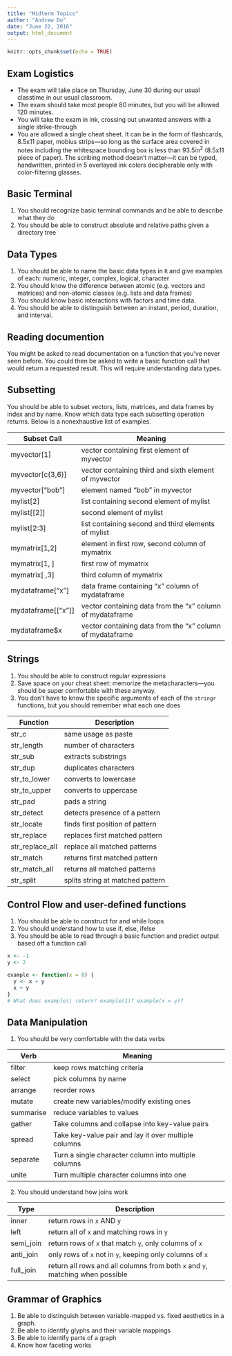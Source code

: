 ---
title: "Midterm Topics"
author: "Andrew Do"
date: "June 22, 2016"
output: html_document
---

```{r setup, include=FALSE}
knitr::opts_chunk$set(echo = TRUE)
```

## Exam Logistics

* The exam will take place on Thursday, June 30 during our usual classtime in our usual classroom.
* The exam should take most people 80 minutes, but you will be allowed 120 minutes.
* You will take the exam in ink, crossing out unwanted answers with a single strike-through
* You are allowed a single cheat sheet.  It can be in the form of flashcards, 8.5x11 paper, mobius strips---so long as the surface area covered in notes including the whitespace bounding box is less than $93.5 in^2$ (8.5x11 piece of paper).  The scribing method doesn't matter---it can be typed, handwritten, printed in 5 overlayed ink colors decipherable only with color-filtering glasses.

## Basic Terminal

1.  You should recognize basic terminal commands and be able to describe what they do
2.  You should be able to construct absolute and relative paths given a directory tree

## Data Types

1.  You should be able to name the basic data types in `R` and give examples of each: numeric, integer, complex, logical, character
2.  You should know the difference between atomic (e.g. vectors and matrices) and non-atomic classes (e.g. lists and data frames)
3.  You should know basic interactions with factors and time data.
4.  You should be able to distinguish between an instant, period, duration, and interval.

## Reading documention

You might be asked to read documentation on a function that you've never seen before.  You could then be asked to write a basic function call that would return a requested result.  This will require understanding data types.

## Subsetting

You should be able to subset vectors, lists, matrices, and data frames by index and by name.  Know which data type each subsetting operation returns.  Below is a nonexhaustive list of examples.

Subset Call           | Meaning
--------------------- | ---------------------------------------------------
myvector[1]           | vector containing first element of myvector
myvector[c(3,6)]      | vector containing third and sixth element of myvector
myvector["bob"]       | element named "bob" in myvector
mylist[2]             | list containing second element of mylist
mylist[[2]]           | second element of mylist
mylist[2:3]           | list containing second and third elements of mylist
mymatrix[1,2]         | element in first row, second column of mymatrix
mymatrix[1, ]         | first row of mymatrix
mymatrix[ ,3]         | third column of mymatrix
mydataframe["x"]      | data frame containing "x" column of mydataframe
mydataframe[["x"]]    | vector containing data from the "x" column of mydataframe
mydataframe$x         | vector containing data from the "x" column of mydataframe

## Strings

1.  You should be able to construct regular expressions
2.  Save space on your cheat sheet: memorize the metacharacters---you should be super comfortable with these anyway.
3.  You don't have to know the specific arguments of each of the `stringr` functions, but you should remember what each one does

Function       | Description
-------------- | -------------------------------
str_c          | same usage as paste
str_length     | number of characters
str_sub        | extracts substrings
str_dup        | duplicates characters
str_to_lower   | converts to lowercase
str_to_upper   | converts to uppercase
str_pad        | pads a string
str_detect     | detects presence of a pattern
str_locate     | finds first position of pattern
str_replace    | replaces first matched pattern
str_replace_all| replace all matched patterns
str_match      | returns first matched pattern
str_match_all  | returns all matched patterns
str_split      | splits string at matched pattern

## Control Flow and user-defined functions

1.  You should be able to construct for and while loops
2.  You should understand how to use if, else, ifelse
3.  You should be able to read through a basic function and predict output based off a function call

```{r, eval = F}
x <- -1
y <- 2

example <- function(x = 0) {
  y <- x + y
  x + y
}
# What does example() return? example(1)? example(x = y)?
```


## Data Manipulation

1.  You should be very comfortable with the data verbs

Verb        | Meaning
----------- | -----------------------------------------
filter      | keep rows matching criteria
select      | pick columns by name
arrange     | reorder rows
mutate      | create new variables/modify existing ones
summarise   | reduce variables to values
gather      | Take columns and collapse into key-value pairs
spread      | Take key-value pair and lay it over multiple columns
separate    | Turn a single character column into multiple columns
unite       | Turn multiple character columns into one

2.  You should understand how joins work

Type      | Description
--------- | ------------------------------------------------------------------------------
inner     | return rows in `x` AND `y`
left      | return all of `x` and matching rows in `y`
semi_join | return rows of `x` that match `y`, only columns of `x`
anti_join | only rows of `x` not in `y`, keeping only columns of `x`
full_join | return all rows and all columns from both `x` and `y`, matching when possible

## Grammar of Graphics

1.  Be able to distinguish between variable-mapped vs. fixed aesthetics in a graph.
2.  Be able to identify glyphs and their variable mappings
3.  Be able to identify parts of a graph
4.  Know how faceting works